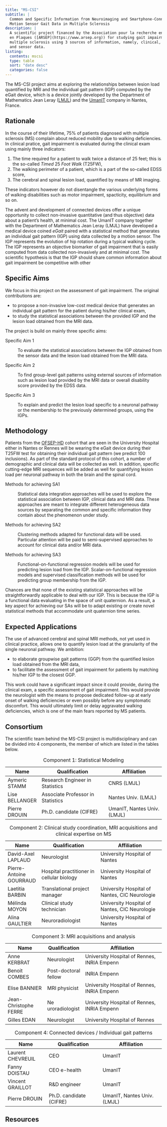 ```yaml
---
title: "MS-CSI"
subtitle: |
  Common and Specific Information from Neuroimaging and Smartphone-Connected
  Motion Sensor Gait Data in Multiple Sclerosis
description: |
  A scientific project financed by the Association pour la recherche en Sclérose
  en Plaques ([ARSEP](https://www.arsep.org)) for studying gait impairment in
  multiple sclerosis using 3 sources of information, namely, clinical, MRI
  and sensor data.
listing: 
  contents: mscsi
  type: table
  sort: "date desc"
  categories: false
---
```


The MS-CSI project aims at exploring the relationships between lesion
load quantified by MRI and the individual gait pattern (IGP) computed by
the eGait device, which is a device jointly developed by the Department
of Mathematics Jean Leray
([LMJL](https://www.math.sciences.univ-nantes.fr)) and the
[UmanIT](https://www.umanit.fr) company in Nantes, France.

## Rationale

In the course of their lifetime, $75\%$ of patients diagnosed with
multiple sclerosis (MS) complain about reduced mobility due to walking
deficiencies. In clinical pratice, gait impairment is evaluated during
the clinical exam using mainly three indicators:

1.  The time required for a patient to walk twice a distance of $25$
    feet; this is the so-called *Timed* $25$ *Foot Walk* (T25FW),
2.  The walking perimeter of a patient, which is a part of the so-called
    EDSS score,
3.  The cerebral and spinal lesion load, quantified by means of MR
    imaging.

These indicators however do not disentangle the various underlying forms
of walking disabilities such as motor impairment, spacticity,
equilibrium and so on.

The advent and development of connected devices offer a unique
opportunity to collect non-invasive quantitative (and thus objective)
data about a patient's health, at minimal cost. The UmanIT company
together with the Department of Mathematics Jean Leray (LMJL) have
developed a medical device coined *eGait* paired with a statistical
method that generates an individual gait pattern (IGP) using data
collected by a motion sensor. The IGP represents the evolution of hip
rotation during a typical walking cycle. The IGP represents an objective
biomarker of gait impairment that is easily computed from data collected
non-invasively and at minimal cost. The scientific hypothesis is that
the IGP should share common information about gait impairment be
competitive with other

## Specific Aims

We focus in this project on the assessment of gait impairment. The
original contributions are:

-   to propose a non-invasive low-cost medical device that generates an
    individual gait pattern for the patient during his/her clinical
    exam,
-   to study the statistical associations between the provided IGP and
    the lesion load obtained from the MRI data.

The project is build on mainly three specific aims:

Specific Aim 1

:   To evaluate the statistical associations between the IGP obtained
    from the sensor data and the lesion load obtained from the MRI data.

Specific Aim 2

:   To find group-level gait patterns using external sources of
    information such as lesion load provided by the MRI data or overall
    disability score provided by the EDSS data.

Specific Aim 3

:   To explain and predict the lesion load specific to a neuronal
    pathway or the membership to the previously determined groups, using
    the IGPs.

## Methodology

Patients from the [OFSEP-HD](https://www.ofsep.org/fr/cohorte-hd) cohort
that are seen in the University Hospital either in Nantes or Rennes will
be wearing the eGait device during their T25FW test for obtaining their
individual gait pattern (we predict $100$ inclusions). As part of the
standard protocol of this cohort, a number of demographic and clinical
data will be collected as well. In addition, specific cutting-edge MRI
sequences will be added as well for quantifying lesion load per neuronal
pathway in both the brain and the spinal cord.

Methods for achieving SA1

:   Statistical data integration approaches will be used to explore the
    statistical association between IGP, clinical data and MRI data.
    These approaches are meant to integrate different heterogeneous data
    sources by separating the common and specific information they
    contain about the phenomenon under study.

Methods for achieving SA2

:   Clustering methods adapted for functional data will be used.
    Particular attention will be paid to semi-supervised approaches to
    account for clinical data and/or MRI data.

Methods for achieving SA3

:   Functional-on-functional regression models will be used for
    predicting lesion load from the IGP. Scalar-on-functional regression
    models and supervised classification methods will be used for
    predicting group membership from the IGP.

Chances are that none of the existing statistical approaches will be
straightforwardly applicable to deal with our IGP. This is because the
IGP is a functional data evaluating in the space of unit quaternion. As
a result, a key aspect for achieving our SAs will be to adapt existing
or create novel statistical methods that accommodate unit quaternion
time series.

## Expected Applications

The use of advanced cerebral and spinal MRI methods, not yet used in
clinical practice, allows one to quantify lesion load at the granularity
of the single neuronal pathway. We ambition:

-   to elaborate groupwise gait patterns (GGP) from the quantified
    lesion load obtained from the MRI data,
-   to facilitate the assessment of gait impairment for patients by
    matching his/her IGP to the closest GGP.

This work could have a significant impact since it could provide, during
the clinical exam, a specific assessment of gait impairment. This would
provide the neurologist with the means to propose dedicated follow-up at
early onset of walking deficiencies or even possibly before any
symptomatic discomfort. This would ultimately limit or delay aggravated
walking deficiencies, which is one of the main fears reported by MS
patients.

## Consortium

The scientific team behind the MS-CSI project is multidisciplinary and
can be divided into $4$ components, the member of which are listed in
the tables below.

| Name           | Qualification                     | Affiliation                 |
|----------------|-----------------------------------|-----------------------------|
| Aymeric STAMM  | Research Engineer in Statistics   | CNRS (LMJL)                 |
| Lise BELLANGER | Associate Professor in Statistics | Nantes Univ. (LMJL)         |
| Pierre DROUIN  | Ph.D. candidate (CIFRE)           | UmanIT, Nantes Univ. (LMJL) |

: Component 1: Statistical Modeling

| Name                    | Qualification                             | Affiliation                                   |
|-------------------------|-------------------------------------------|-----------------------------------------------|
| David-Axel LAPLAUD      | Neurologist                               | University Hospital of Nantes                 |
| Pierre-Antoine GOURRAUD | Hospital practitioner in cellular biology | University Hospital of Nantes                 |
| Laetitia BARBIN         | Translational project manager             | University Hospital of Nantes, CIC Neurologie |
| Mélinda MOYON           | Clinical study technician                 | University Hospital of Nantes, CIC Neurologie |
| Alina GAULTIER          | Neuroradiologist                          | University Hospital of Nantes                 |

: Component 2: Clinical study coordination, MRI acquisitions and
clinical expertise on MS

| Name                  | Qualification        | Affiliation                                 |
|-----------------------|----------------------|---------------------------------------------|
| Anne KERBRAT          | Neurologist          | University Hospital of Rennes, INRIA Empenn |
| Benoit COMBES         | Post-doctoral fellow | INRIA Empenn                                |
| Elise BANNIER         | MRI physicist        | University Hospital of Rennes, INRIA Empenn |
| Jean-Christophe FERRE | Ne uroradiologist    | University Hospital of Rennes, INRIA Empenn |
| Gilles EDAN           | Neurologist          | University Hospital of Rennes               |

: Component 3: MRI acquisitions and analysis

| Name              | Qualification           | Affiliation                 |
|-------------------|-------------------------|-----------------------------|
| Laurent CHEVREUIL | CEO                     | UmanIT                      |
| Fanny DOISTAU     | CEO e-health            | UmanIT                      |
| Vincent GRAILLOT  | R&D engineer            | UmanIT                      |
| Pierre DROUIN     | Ph.D. candidate (CIFRE) | UmanIT, Nantes Univ. (LMJL) |

: Component 4: Connected devices / Individual gait patterns

## Resources
